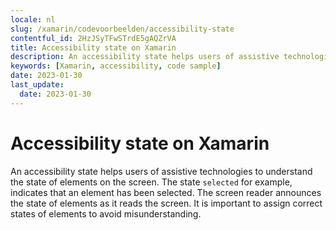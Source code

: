 ```yaml
---
locale: nl
slug: /xamarin/codevoorbeelden/accessibility-state
contentful_id: 2HzJSyTFwSTrdE5gAQZrVA
title: Accessibility state on Xamarin
description: An accessibility state helps users of assistive technologies to understand the state of elements on the screen.
keywords: [Xamarin, accessibility, code sample]
date: 2023-01-30
last_update:
  date: 2023-01-30
---
```


# Accessibility state on Xamarin

An accessibility state helps users of assistive technologies to understand the state of elements on the screen. The state `selected` for example, indicates that an element has been selected. The screen reader announces the state of elements as it reads the screen. It is important to assign correct states of elements to avoid misunderstanding.

<CodeSample id="accessibility-state" framework="xamarin" locale="nl"/>
